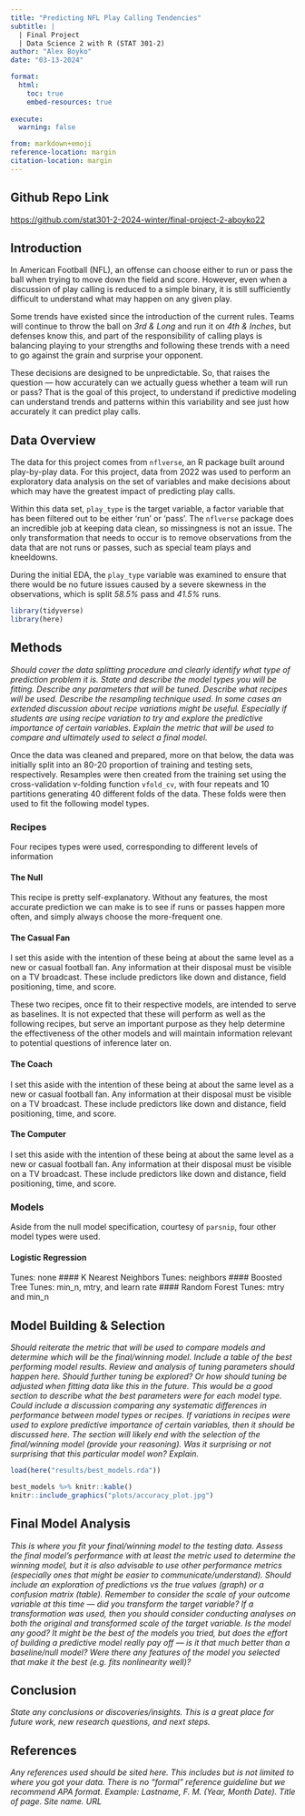 ```yaml
---
title: "Predicting NFL Play Calling Tendencies"
subtitle: |
  | Final Project 
  | Data Science 2 with R (STAT 301-2)
author: "Alex Boyko"
date: "03-13-2024"

format:
  html:
    toc: true
    embed-resources: true
    
execute:
  warning: false

from: markdown+emoji 
reference-location: margin
citation-location: margin
---
```


::: {.callout-tip icon=false}

## Github Repo Link

[https://github.com/stat301-2-2024-winter/final-project-2-aboyko22](https://github.com/stat301-2-2024-winter/final-project-2-aboyko22)

:::

## Introduction
In American Football (NFL), an offense can choose either to run or pass the ball when trying to move down the field and score. However, even when a discussion of play calling is reduced to a simple binary, it is still sufficiently difficult to understand what may happen on any given play.

Some trends have existed since the introduction of the current rules. Teams will continue to throw the ball on *3rd & Long* and run it on *4th & Inches*, but defenses know this, and part of the responsibility of calling plays is balancing playing to your strengths and following these trends with a need to go against the grain and surprise your opponent.

These decisions are designed to be unpredictable. So, that raises the question — how accurately can we actually guess whether a team will run or pass? That is the goal of this project, to understand if predictive modeling can understand trends and patterns within this variability and see just how accurately it can predict play calls.

## Data Overview
The data for this project comes from `nflverse`, an R package built around play-by-play data. For this project, data from 2022 was used to perform an exploratory data analysis on the set of variables and make decisions about which may have the greatest impact of predicting play calls.

Within this data set, `play_type` is the target variable, a factor variable that has been filtered out to be either 'run' or 'pass'. The `nflverse` package does an incredible job at keeping data clean, so missingness is not an issue. The only transformation that needs to occur is to remove observations from the data that are not runs or passes, such as special team plays and kneeldowns.

During the initial EDA, the `play_type` variable was examined to ensure that there would be no future issues caused by a severe skewness in the observations, which is split *58.5%* pass and *41.5%* runs.

```r
library(tidyverse)
library(here)

```

## Methods
*Should cover the data splitting procedure and clearly identify what type of prediction problem it is. State and describe the model types you will be fitting. Describe any parameters that will be tuned. Describe what recipes will be used. Describe the resampling technique used. In some cases an extended discussion about recipe variations might be useful. Especially if students are using recipe variation to try and explore the predictive importance of certain variables. Explain the metric that will be used to compare and ultimately used to select a final model.*

Once the data was cleaned and prepared, more on that below, the data was initially split into an 80-20 proportion of training and testing sets, respectively. Resamples were then created from the training set using the cross-validation v-folding function `vfold_cv`, with four repeats and 10 partitions generating 40 different folds of the data. These folds were then used to fit the following model types.

### Recipes
Four recipes types were used, corresponding to different levels of information

#### The Null
This recipe is pretty self-explanatory. Without any features, the most accurate prediction we can make is to see if runs or passes happen more often, and simply always choose the more-frequent one.

#### The Casual Fan
I set this aside with the intention of these being at about the same level as a new or casual football fan. Any information at their disposal must be visible on a TV broadcast. These include predictors like down and distance, field positioning, time, and score.

These two recipes, once fit to their respective models, are intended to serve as baselines. It is not expected that these will perform as well as the following recipes, but serve an important purpose as they help determine the effectiveness of the other models and will maintain information relevant to potential questions of inference later on.

#### The Coach
I set this aside with the intention of these being at about the same level as a new or casual football fan. Any information at their disposal must be visible on a TV broadcast. These include predictors like down and distance, field positioning, time, and score.

#### The Computer
I set this aside with the intention of these being at about the same level as a new or casual football fan. Any information at their disposal must be visible on a TV broadcast. These include predictors like down and distance, field positioning, time, and score.

### Models
Aside from the null model specification, courtesy of `parsnip`, four other model types were used.

#### Logistic Regression
Tunes: none
#### K Nearest Neighbors
Tunes: neighbors
#### Boosted Tree
Tunes: min_n, mtry, and learn rate
#### Random Forest
Tunes: mtry and min_n

## Model Building & Selection
*Should reiterate the metric that will be used to compare models and determine which will be the final/winning model. Include a table of the best performing model results. Review and analysis of tuning parameters should happen here. Should further tuning be explored? Or how should tuning be adjusted when fitting data like this in the future. This would be a good section to describe what the best parameters were for each model type. Could include a discussion comparing any systematic differences in performance between model types or recipes. If variations in recipes were used to explore predictive importance of certain variables, then it should be discussed here. The section will likely end with the selection of the final/winning model (provide your reasoning). Was it surprising or not surprising that this particular model won? Explain.*

```r
load(here("results/best_models.rda"))

best_models %>% knitr::kable()
knitr::include_graphics("plots/accuracy_plot.jpg")
```


## Final Model Analysis
*This is where you fit your final/winning model to the testing data. Assess the final model’s performance with at least the metric used to determine the winning model, but it is also advisable to use other performance metrics (especially ones that might be easier to communicate/understand). Should include an exploration of predictions vs the true values (graph) or a confusion matrix (table). Remember to consider the scale of your outcome variable at this time — did you transform the target variable? If a transformation was used, then you should consider conducting analyses on both the original and transformed scale of the target variable. Is the model any good? It might be the best of the models you tried, but does the effort of building a predictive model really pay off — is it that much better than a baseline/null model? Were there any features of the model you selected that make it the best (e.g. fits nonlinearity well)?*

## Conclusion
*State any conclusions or discoveries/insights. This is a great place for future work, new research questions, and next steps.*

## References
*Any references used should be sited here. This includes but is not limited to where you got your data. There is no “formal” reference guideline but we recommend APA format. Example: Lastname, F. M. (Year, Month Date). Title of page. Site name. URL*